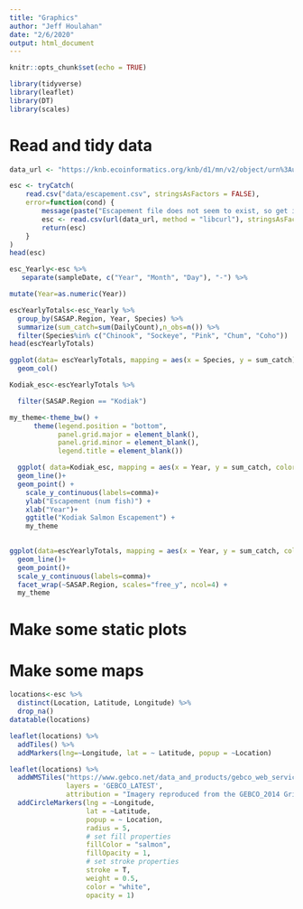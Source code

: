 ```yaml
---
title: "Graphics"
author: "Jeff Houlahan"
date: "2/6/2020"
output: html_document
---
```


```r
knitr::opts_chunk$set(echo = TRUE)
```

```r
library(tidyverse)
library(leaflet)
library(DT)
library(scales)
```
# Read and tidy data


```r
data_url <- "https://knb.ecoinformatics.org/knb/d1/mn/v2/object/urn%3Auuid%3Af119a05b-bbe7-4aea-93c6-85434dcb1c5e"

esc <- tryCatch(
    read.csv("data/escapement.csv", stringsAsFactors = FALSE),
    error=function(cond) {
        message(paste("Escapement file does not seem to exist, so get it from the KNB."))
        esc <- read.csv(url(data_url, method = "libcurl"), stringsAsFactors = FALSE)
        return(esc)
    }
)
head(esc)
```

```r
esc_Yearly<-esc %>% 
   separate(sampleDate, c("Year", "Month", "Day"), "-") %>% 

mutate(Year=as.numeric(Year))

escYearlyTotals<-esc_Yearly %>% 
  group_by(SASAP.Region, Year, Species) %>% 
  summarize(sum_catch=sum(DailyCount),n_obs=n()) %>% 
  filter(Species%in% c("Chinook", "Sockeye", "Pink", "Chum", "Coho"))
head(escYearlyTotals)
```

```r
ggplot(data= escYearlyTotals, mapping = aes(x = Species, y = sum_catch)) + 
  geom_col()

```


```r

Kodiak_esc<-escYearlyTotals %>% 

  filter(SASAP.Region == "Kodiak")

my_theme<-theme_bw() +
      theme(legend.position = "bottom",
            panel.grid.major = element_blank(), 
            panel.grid.minor = element_blank(),
            legend.title = element_blank())

  ggplot( data=Kodiak_esc, mapping = aes(x = Year, y = sum_catch, color =Species)) + 
  geom_line()+
  geom_point() +
    scale_y_continuous(labels=comma)+
    ylab("Escapement (num fish)") +
    xlab("Year")+
    ggtitle("Kodiak Salmon Escapement") +
    my_theme
    
```


```r
ggplot(data=escYearlyTotals, mapping = aes(x = Year, y = sum_catch, color =Species))+
  geom_line()+
  geom_point()+
  scale_y_continuous(labels=comma)+
  facet_wrap(~SASAP.Region, scales="free_y", ncol=4) + 
  my_theme
```

# Make some static plots

# Make some maps

```r
locations<-esc %>% 
  distinct(Location, Latitude, Longitude) %>% 
  drop_na()
datatable(locations)
```

```r
leaflet(locations) %>% 
  addTiles() %>% 
  addMarkers(lng=~Longitude, lat = ~ Latitude, popup = ~Location)
```

```r
leaflet(locations) %>% 
  addWMSTiles("https://www.gebco.net/data_and_products/gebco_web_services/web_map_service/mapserv?",
              layers = 'GEBCO_LATEST',
              attribution = "Imagery reproduced from the GEBCO_2014 Grid, version 20150318, www.gebco.net") %>%
  addCircleMarkers(lng = ~Longitude,
                   lat = ~Latitude,
                   popup = ~ Location,
                   radius = 5,
                   # set fill properties
                   fillColor = "salmon",
                   fillOpacity = 1,
                   # set stroke properties
                   stroke = T,
                   weight = 0.5,
                   color = "white",
                   opacity = 1)
```

